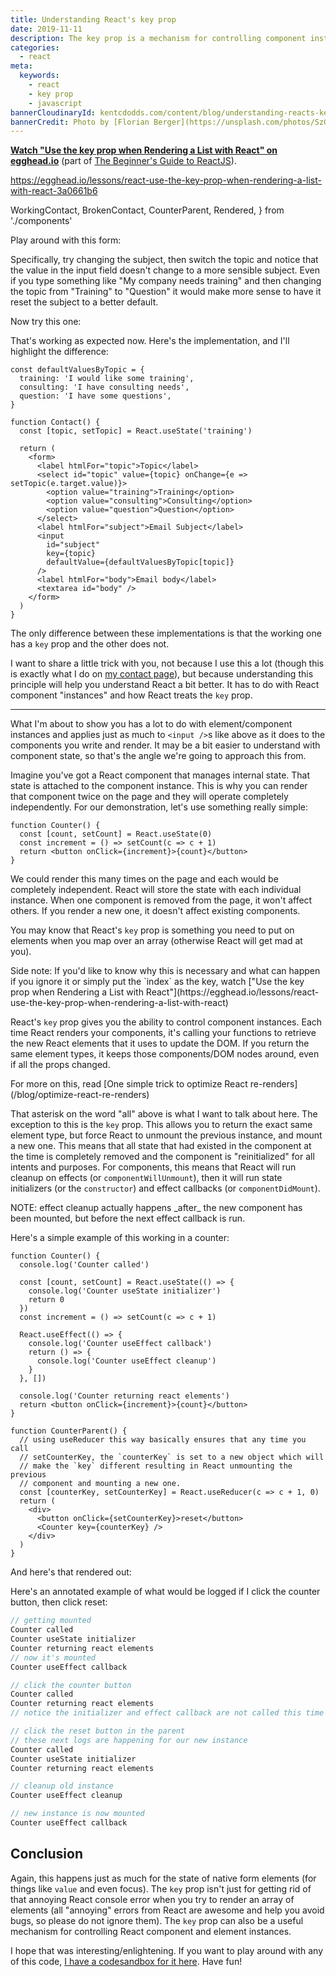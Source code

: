 ```yaml
---
title: Understanding React's key prop
date: 2019-11-11
description: The key prop is a mechanism for controlling component instances.
categories:
  - react
meta:
  keywords:
    - react
    - key prop
    - javascript
bannerCloudinaryId: kentcdodds.com/content/blog/understanding-reacts-key-prop/banner
bannerCredit: Photo by [Florian Berger](https://unsplash.com/photos/SzG0ncGBOeo)
---
```


**[Watch "Use the key prop when Rendering a List with React" on egghead.io](https://egghead.io/lessons/react-use-the-key-prop-when-rendering-a-list-with-react-3a0661b6)**
(part of [The Beginner's Guide to ReactJS](https://kcd.im/beginner-react)).

https://egghead.io/lessons/react-use-the-key-prop-when-rendering-a-list-with-react-3a0661b6

  WorkingContact,
  BrokenContact,
  CounterParent,
  Rendered,
} from './components'

Play around with this form:

<Rendered>
  <BrokenContact />
</Rendered>

Specifically, try changing the subject, then switch the topic and notice that
the value in the input field doesn't change to a more sensible subject. Even if
you type something like "My company needs training" and then changing the topic
from "Training" to "Question" it would make more sense to have it reset the
subject to a better default.

Now try this one:

<Rendered>
  <WorkingContact />
</Rendered>

That's working as expected now. Here's the implementation, and I'll highlight
the difference:

```tsx lines=21
const defaultValuesByTopic = {
  training: 'I would like some training',
  consulting: 'I have consulting needs',
  question: 'I have some questions',
}

function Contact() {
  const [topic, setTopic] = React.useState('training')

  return (
    <form>
      <label htmlFor="topic">Topic</label>
      <select id="topic" value={topic} onChange={e => setTopic(e.target.value)}>
        <option value="training">Training</option>
        <option value="consulting">Consulting</option>
        <option value="question">Question</option>
      </select>
      <label htmlFor="subject">Email Subject</label>
      <input
        id="subject"
        key={topic}
        defaultValue={defaultValuesByTopic[topic]}
      />
      <label htmlFor="body">Email body</label>
      <textarea id="body" />
    </form>
  )
}
```

The only difference between these implementations is that the working one has a
`key` prop and the other does not.

I want to share a little trick with you, not because I use this a lot (though
this is exactly what I do on [my contact page](/contact)), but because
understanding this principle will help you understand React a bit better. It has
to do with React component "instances" and how React treats the `key` prop.

---

What I'm about to show you has a lot to do with element/component instances and
applies just as much to `<input />`s like above as it does to the components you
write and render. It may be a bit easier to understand with component state, so
that's the angle we're going to approach this from.

Imagine you've got a React component that manages internal state. That state is
attached to the component instance. This is why you can render that component
twice on the page and they will operate completely independently. For our
demonstration, let's use something really simple:

```tsx
function Counter() {
  const [count, setCount] = React.useState(0)
  const increment = () => setCount(c => c + 1)
  return <button onClick={increment}>{count}</button>
}
```

We could render this many times on the page and each would be completely
independent. React will store the state with each individual instance. When one
component is removed from the page, it won't affect others. If you render a new
one, it doesn't affect existing components.

You may know that React's `key` prop is something you need to put on elements
when you map over an array (otherwise React will get mad at you).

<callout-info class="aside">
  Side note: If you'd like to know why this is necessary and what can happen if
  you ignore it or simply put the `index` as the key, watch ["Use the key prop
  when Rendering a List with
  React"](https://egghead.io/lessons/react-use-the-key-prop-when-rendering-a-list-with-react)
</callout-info>

React's `key` prop gives you the ability to control component instances. Each
time React renders your components, it's calling your functions to retrieve the
new React elements that it uses to update the DOM. If you return the same
element types, it keeps those components/DOM nodes around, even if all the props
changed.

<callout-info class="aside">
  For more on this, read [One simple trick to optimize React
  re-renders](/blog/optimize-react-re-renders)
</callout-info>

That asterisk on the word "all" above is what I want to talk about here. The
exception to this is the `key` prop. This allows you to return the exact same
element type, but force React to unmount the previous instance, and mount a new
one. This means that all state that had existed in the component at the time is
completely removed and the component is "reinitialized" for all intents and
purposes. For components, this means that React will run cleanup on effects (or
`componentWillUnmount`), then it will run state initializers (or the
`constructor`) and effect callbacks (or `componentDidMount`).

<callout-info class="aside">
  NOTE: effect cleanup actually happens _after_ the new component has been
  mounted, but before the next effect callback is run.
</callout-info>

Here's a simple example of this working in a counter:

```tsx
function Counter() {
  console.log('Counter called')

  const [count, setCount] = React.useState(() => {
    console.log('Counter useState initializer')
    return 0
  })
  const increment = () => setCount(c => c + 1)

  React.useEffect(() => {
    console.log('Counter useEffect callback')
    return () => {
      console.log('Counter useEffect cleanup')
    }
  }, [])

  console.log('Counter returning react elements')
  return <button onClick={increment}>{count}</button>
}

function CounterParent() {
  // using useReducer this way basically ensures that any time you call
  // setCounterKey, the `counterKey` is set to a new object which will
  // make the `key` different resulting in React unmounting the previous
  // component and mounting a new one.
  const [counterKey, setCounterKey] = React.useReducer(c => c + 1, 0)
  return (
    <div>
      <button onClick={setCounterKey}>reset</button>
      <Counter key={counterKey} />
    </div>
  )
}
```

And here's that rendered out:

<Rendered>
  <CounterParent />
</Rendered>

Here's an annotated example of what would be logged if I click the counter
button, then click reset:

```js
// getting mounted
Counter called
Counter useState initializer
Counter returning react elements
// now it's mounted
Counter useEffect callback

// click the counter button
Counter called
Counter returning react elements
// notice the initializer and effect callback are not called this time

// click the reset button in the parent
// these next logs are happening for our new instance
Counter called
Counter useState initializer
Counter returning react elements

// cleanup old instance
Counter useEffect cleanup

// new instance is now mounted
Counter useEffect callback
```

## Conclusion

Again, this happens just as much for the state of native form elements (for
things like `value` and even focus). The `key` prop isn't just for getting rid
of that annoying React console error when you try to render an array of elements
(all "annoying" errors from React are awesome and help you avoid bugs, so please
do not ignore them). The `key` prop can also be a useful mechanism for
controlling React component and element instances.

I hope that was interesting/enlightening. If you want to play around with any of
this code,
[I have a codesandbox for it here](https://codesandbox.io/s/concerning-react-keys-onb2g).
Have fun!
